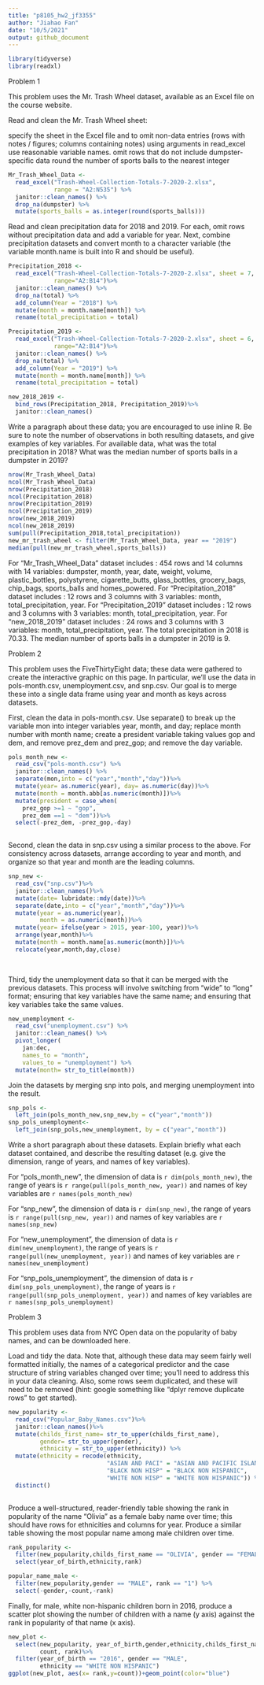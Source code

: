 ```yaml
---
title: "p8105_hw2_jf3355"
author: "Jiahao Fan"
date: "10/5/2021"
output: github_document
---
```


```r
library(tidyverse)
library(readxl)
```

Problem 1

This problem uses the Mr. Trash Wheel dataset, available as an Excel file on the course website.

Read and clean the Mr. Trash Wheel sheet:

specify the sheet in the Excel file and to omit non-data entries (rows with notes / figures; columns containing notes) using arguments in read_excel
use reasonable variable names.
omit rows that do not include dumpster-specific data
round the number of sports balls to the nearest integer
```r
Mr_Trash_Wheel_Data <- 
  read_excel("Trash-Wheel-Collection-Totals-7-2020-2.xlsx", 
             range = "A2:N535") %>%
  janitor::clean_names() %>%
  drop_na(dumpster) %>%
  mutate(sports_balls = as.integer(round(sports_balls)))
```

Read and clean precipitation data for 2018 and 2019. For each, omit rows without precipitation data and add a variable for year. Next, combine precipitation datasets and convert month to a character variable (the variable month.name is built into R and should be useful).

```r
Precipitation_2018 <- 
  read_excel("Trash-Wheel-Collection-Totals-7-2020-2.xlsx", sheet = 7, 
             range="A2:B14")%>%
  janitor::clean_names() %>%
  drop_na(total) %>%
  add_column(Year = "2018") %>%
  mutate(month = month.name[month]) %>% 
  rename(total_precipitation = total)
```
```r
Precipitation_2019 <- 
  read_excel("Trash-Wheel-Collection-Totals-7-2020-2.xlsx", sheet = 6, 
             range="A2:B14")%>%
  janitor::clean_names() %>%
  drop_na(total) %>%
  add_column(Year = "2019") %>%
  mutate(month = month.name[month]) %>% 
  rename(total_precipitation = total) 
```
```r
new_2018_2019 <-
  bind_rows(Precipitation_2018, Precipitation_2019)%>%
  janitor::clean_names()
```


Write a paragraph about these data; you are encouraged to use inline R. Be sure to note the number of observations in both resulting datasets, and give examples of key variables. For available data, what was the total precipitation in 2018? What was the median number of sports balls in a dumpster in 2019?


```r
nrow(Mr_Trash_Wheel_Data)
ncol(Mr_Trash_Wheel_Data)
nrow(Precipitation_2018)
ncol(Precipitation_2018)
nrow(Precipitation_2019)
ncol(Precipitation_2019)
nrow(new_2018_2019)
ncol(new_2018_2019)
sum(pull(Precipitation_2018,total_precipitation))
new_mr_trash_wheel <- filter(Mr_Trash_Wheel_Data, year == "2019")
median(pull(new_mr_trash_wheel,sports_balls))
```
For "Mr_Trash_Wheel_Data" dataset includes : 454 rows and  14 columns with 14 variables: dumpster, month, year, date, weight, volume, plastic_bottles, polystyrene, cigarette_butts, glass_bottles, grocery_bags, chip_bags, sports_balls and homes_powered.
For "Precipitation_2018" dataset includes : 12 rows and 3 columns with 3 variables: month, total_precipitation, year.
For "Precipitation_2019" dataset includes : 12 rows and 3 columns with 3 variables: month, total_precipitation, year.
For "new_2018_2019" dataset includes : 24 rows and 3 columns with 3 variables: month, total_precipitation, year.
The total precipitation in 2018 is  70.33.
The median number of sports balls in a dumpster in 2019 is 9.



Problem 2

This problem uses the FiveThirtyEight data; these data were gathered to create the interactive graphic on this page. In particular, we’ll use the data in pols-month.csv, unemployment.csv, and snp.csv. Our goal is to merge these into a single data frame using year and month as keys across datasets.

First, clean the data in pols-month.csv. Use separate() to break up the variable mon into integer variables year, month, and day; replace month number with month name; create a president variable taking values gop and dem, and remove prez_dem and prez_gop; and remove the day variable.

```r
pols_month_new <- 
  read_csv("pols-month.csv") %>%
  janitor::clean_names() %>%
  separate(mon,into = c("year","month","day"))%>%
  mutate(year= as.numeric(year), day= as.numeric(day))%>%
  mutate(month = month.abb[as.numeric(month)])%>%
  mutate(president = case_when(
    prez_gop >=1 ~ "gop",
    prez_dem ==1 ~ "dem"))%>%
  select(-prez_dem, -prez_gop,-day)
  
```


Second, clean the data in snp.csv using a similar process to the above. For consistency across datasets, arrange according to year and month, and organize so that year and month are the leading columns.

```r
snp_new <-
  read_csv("snp.csv")%>%
  janitor::clean_names()%>%
  mutate(date= lubridate::mdy(date))%>%
  separate(date,into = c("year","month","day"))%>%
  mutate(year = as.numeric(year),
         month = as.numeric(month))%>%
  mutate(year= ifelse(year > 2015, year-100, year))%>%
  arrange(year,month)%>%
  mutate(month = month.name[as.numeric(month)])%>%
  relocate(year,month,day,close)
  
  
```


Third, tidy the unemployment data so that it can be merged with the previous datasets. This process will involve switching from “wide” to “long” format; ensuring that key variables have the same name; and ensuring that key variables take the same values.
```r
new_unemployment <-
  read_csv("unemployment.csv") %>% 
  janitor::clean_names() %>% 
  pivot_longer(
    jan:dec,
    names_to = "month",
    values_to = "unemployment") %>% 
  mutate(month= str_to_title(month))
```


Join the datasets by merging snp into pols, and merging unemployment into the result.

```r
snp_pols <-
  left_join(pols_month_new,snp_new,by = c("year","month"))
snp_pols_unemployment<-
  left_join(snp_pols,new_unemployment, by = c("year","month"))
```


Write a short paragraph about these datasets. Explain briefly what each dataset contained, and describe the resulting dataset (e.g. give the dimension, range of years, and names of key variables).

For "pols_month_new", the dimension of data is `r dim(pols_month_new)`, the range of years is `r range(pull(pols_month_new, year))` and names of key variables are `r names(pols_month_new)`

For "snp_new", the dimension of data is `r dim(snp_new)`, the range of years is `r range(pull(snp_new, year))` and names of key variables are `r names(snp_new)`

For "new_unemployment", the dimension of data is `r dim(new_unemployment)`, the range of years is `r range(pull(new_unemployment, year))` and names of key variables are `r names(new_unemployment)`

For "snp_pols_unemployment", the dimension of data is `r dim(snp_pols_unemployment)`, the range of years is `r range(pull(snp_pols_unemployment, year))` and names of key variables are `r names(snp_pols_unemployment)`




Problem 3

This problem uses data from NYC Open data on the popularity of baby names, and can be downloaded here.

Load and tidy the data. Note that, although these data may seem fairly well formatted initially, the names of a categorical predictor and the case structure of string variables changed over time; you’ll need to address this in your data cleaning. Also, some rows seem duplicated, and these will need to be removed (hint: google something like “dplyr remove duplicate rows” to get started).

```r
new_popularity <-
  read_csv("Popular_Baby_Names.csv")%>%
  janitor::clean_names()%>%
  mutate(childs_first_name= str_to_upper(childs_first_name),
         gender= str_to_upper(gender),
         ethnicity = str_to_upper(ethnicity)) %>% 
  mutate(ethnicity = recode(ethnicity, 
                            "ASIAN AND PACI" = "ASIAN AND PACIFIC ISLANDER",
                            "BLACK NON HISP" = "BLACK NON HISPANIC", 
                            "WHITE NON HISP" = "WHITE NON HISPANIC")) %>% 
  distinct()
  
```

Produce a well-structured, reader-friendly table showing the rank in popularity of the name “Olivia” as a female baby name over time; this should have rows for ethnicities and columns for year. Produce a similar table showing the most popular name among male children over time.
```r
rank_popularity <-
  filter(new_popularity,childs_first_name == "OLIVIA", gender == "FEMALE") %>%
  select(year_of_birth,ethnicity,rank)
```
```r
popular_name_male <-
  filter(new_popularity,gender == "MALE", rank == "1") %>%
  select(-gender,-count,-rank)
```


Finally, for male, white non-hispanic children born in 2016, produce a scatter plot showing the number of children with a name (y axis) against the rank in popularity of that name (x axis).


```r
new_plot <-
  select(new_popularity, year_of_birth,gender,ethnicity,childs_first_name,
         count, rank)%>%
  filter(year_of_birth == "2016", gender == "MALE", 
         ethnicity == "WHITE NON HISPANIC")
ggplot(new_plot, aes(x= rank,y=count))+geom_point(color="blue")
```

